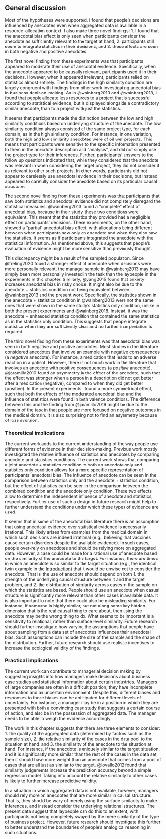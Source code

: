 ## General discussion

Most of the hypotheses were supported. I found that people's decisions are
influenced by anecdotes even when aggregated data is available in a
resource-allocation context. I also made three novel findings: 1. I found that
the anecdotal bias effect is only seen when participants consider the anecdote
as sufficiently relevant to the target at hand, 2. participants still seem to
integrate statistics in their decisions, and 3. these effects are seen in both
negative and positive anecdotes.

The first novel finding from these experiments was that participants appeared to
moderate their use of anecdotal evidence. Specifically, when the anecdote
appeared to be causally relevant, participants used it in their decisions.
However, when it appeared irrelevant, participants relied on statistics almost
entirely. The findings in the high similarity condition are largely congruent
with findings from other work investigating anecdotal bias in business
decision-making. As in @wainberg2013 and @wainberg2018, I found that people
allocate less resources to a project that is successful according to statistical
evidence, but is displayed alongside a contradictory similar anecdote, than to a
project with just the statistics.

It seems that participants made the distinction between the low and high
similarity conditions based on underlying structure of the anecdote. The low
similarity condition always consisted of the same project type, for each domain,
as in the high similarity condition. For instance, in one variation, both the
high and low similarity anecdotes were of oil well projects. This means that
participants were sensitive to the specific information presented to them in the
anecdote description and "analysis", and did not simply use the project type for
their inferences. Further, participants' answers to the follow up questions
indicated that, while they considered that the anecdote was relevant in when
considering the target project, they did not consider it as relevant to other
such projects. In other words, participants did not appear to carelessly use
anecdotal evidence in their decisions, but instead appeared to carefully
consider the anecdote based on its particular causal structure.

The second novel finding from these experiments was that participants that saw
both statistics and anecdotal evidence did not completely disregard the
statistical measures. @wainberg2013 found a "complete" effect of anecdotal bias,
because in their study, these two conditions were equivalent. This meant that
the statistics they provided had a negligible effect on participants' decisions.
These experiments, on the other hand, showed a "partial" anecdotal bias effect,
with allocations being different between when participants saw only an anecdote
and when they also saw the statistics. It seems as if participants integrated
the anecdote with the statistical information. As mentioned above, this suggests
that people's evaluation of evidence might be more sensitive than previously
thought.

This discrepancy might be a result of the sampled population. Since @freling2020
found a stronger effect of anecdote when decisions were more personally
relevant, the manager sample in @wainberg2013 may have simply been more
personally invested in the task than the laypeople in the experiments in this
chapter. Similarly, @yang2015 found that anxiety increases anecdotal bias in
risky choice. It might also be due to the anecdote + statistics condition not
being equivalent between @wainberg2013 and the present work. Specifically, the
statistics shown in the anecdote + statistics condition in @wainberg2013 were
not the same ones that were shown in the same study's statistics only condition,
unlike in both the present experiments and @wainberg2018. Instead, it was the
anecdote + enhanced statistics condition that contained the same statistics as
in the statistics only condition. This suggests that people integrate statistics
when they are sufficiently clear and no further interpretation is required.

The third novel finding from these experiments was that anecdotal bias was seen
in both negative and positive anecdotes. Most studies in the literature
considered anecdotes that involve an example with negative consequences (a
*negative* anecdote). For instance, a medication that leads to an adverse
reaction in a patient. However, there is not much work in the literature that
involves an anecdote with positive consequences (a *positive* anecdote).
@jaramillo2019 found an asymmetry in the effect of the anecdote, such that the
effect was stronger when a person in a description did not get better after a
medication (negative), compared to when they did get better (positive). In the
present experiments I found a more symmetrical effect, such that both the
effects of the moderated anecdotal bias and the influence of statistics were
found in both valence conditions. The difference between this and the finding
from @jaramillo2019 might be due to the domain of the task in that people are
more focused on negative outcomes in the medical domain. It is also surprising
not to find an asymmetry because of loss aversion.

### Theoretical implications

The current work adds to the current understanding of the way people use
different forms of evidence in their decision-making. Previous work mostly
investigated the relative influence of statistics and anecdotes by comparing
anecdote and statistics conditions. The current work shows that comparing a
joint anecdote + statistics condition to both an anecdote only and statistics
only condition allows for a more specific representation of participants'
anecdotal bias. The influence of anecdote can be seen in the comparison between
statistics only and the anecdote + statistics condition, but the effect of
statistics can be seen in the comparison between the combined condition and the
anecdote only condition. These two effects allow to determine the independent
influence of anecdote and statistics, respectively. Further use of such a design
in future research might help to further understand the conditions under which
these types of evidence are used.

It seems that in some of the anecdotal bias literature there is an assumption
that using anecdotal evidence over statistical evidence is necessarily
irrational. This likely arises from examples from the medical domain in which
such decisions are indeed irrational (e.g., believing that vaccines cause
certain disorders despite the available evidence). In such cases, people
over-rely on anecdotes and should be relying more on aggregated data. However, a
case could be made for a rational use of anecdote based on the similarity of the
anecdote to the target. For instance, there are times in which an anecdote is so
similar to the target situation (e.g., the identical twin example in the
[Introduction](#effect-of-similarity-anecdotes)) that it would be unwise not to
consider the anecdote. That is, the use of anecdote should depend on both 1. the
strength of the underlying causal structure between it and the target problem,
and 2. the distribution of similarity across cases in the sample on which the
statistics are based. People should use an anecdote when casual structure is
significantly more relevant than other cases in available data. It is also
important to note that there could also be misleading similarity. For instance,
if someone is highly similar, but not along some key hidden dimension that is
the real causal thing to care about, then using the anecdote may be the wrong
thing to do. What seems to be important is a sensitivity to relational, rather
than surface level similarity. Future research should further investigate how
varying the assumptions that people have about sampling from a data set of
anecdotes influences their anecdotal bias. Such assumptions can include the size
of the sample and the shape of the distribution. Further, future research should
use realistic incentives to increase the ecological validity of the findings.
 
### Practical implications

The current work can contribute to managerial decision making by suggesting
insights into how managers make decisions about business case studies and
statistical information about certain industries. Managers of large companies
are often in a difficult position; they have incomplete information and an
uncertain environment. Despite this, different biases and responses to those
biases can be anticipated for different levels of uncertainty. For instance, a
manager may be in a position in which they are presented with both a convincing
case study that suggests a certain course of action, and also be in the
possession of aggregated data. The manager needs to be able to weigh the
evidence accordingly.

The work in this chapter suggests that there are three elements to consider: 1.
the quality of the aggregated data (determined by factors such as the sample
size), 2. the relative similarity of the cases in the data pool to the situation
at hand, and 3. the similarity of the anecdote to the situation at hand. For
instance, if the anecdote is uniquely similar to the target situation, and it is
significantly more similar than the rest of the cases in the data set, then it
should have more weight than an anecdote that comes from a pool of cases that
are all just as similar to the target. @lovallo2012 found that similarity
judgements increase the prediction accuracy beyond a simple regression model.
Taking into account the relative similarity to other cases is likely to further
increase predictive validity.

In a situation in which aggregated data is not available, however, managers
should rely more on anecdotes that are more similar in causal structure. That
is, they should be wary of merely using the surface similarity to make
inferences, and instead consider the underlying relational structures. The
present data suggest that laypeople can do this to an extent, with participants
not being completely swayed by the mere similarity of the type of business
project. However, future research should investigate this further to better
understand the boundaries of people's analogical reasoning in such situations.

\newpage

\printbibliography[segment=\therefsegment,heading=subbibintoc]
